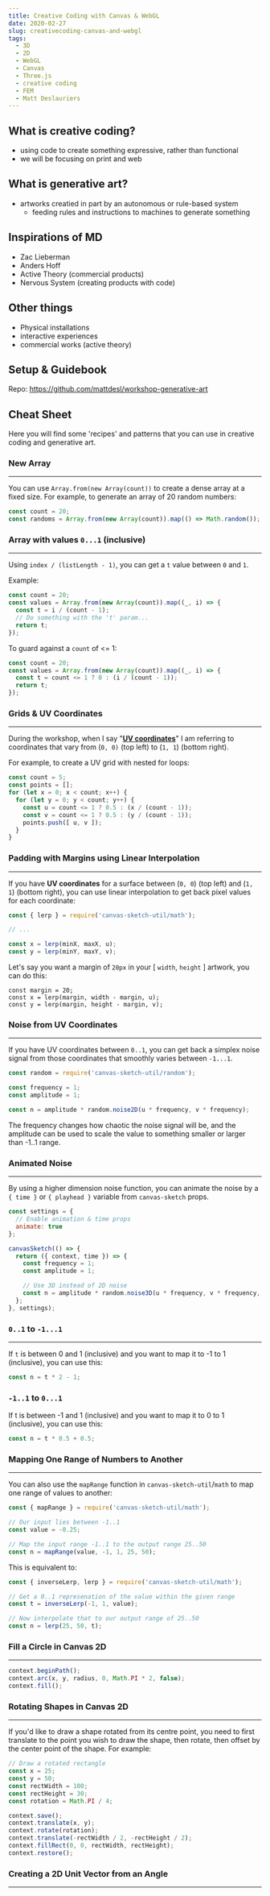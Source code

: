 ```yaml
---
title: Creative Coding with Canvas & WebGL
date: 2020-02-27
slug: creativecoding-canvas-and-webgl
tags:
  - 3D
  - 2D
  - WebGL
  - Canvas
  - Three.js
  - creative coding
  - FEM
  - Matt Deslauriers
---
```


## What is creative coding?
- using code to create something expressive, rather than functional
- we will be focusing on print and web 

## What is generative art?
- artworks creatied in part by an autonomous or rule-based system
    - feeding rules and instructions to machines to generate something

## Inspirations of MD
- Zac Lieberman 
- Anders Hoff
- Active Theory (commercial products)
- Nervous System (creating products with code)

## Other things 
- Physical installations
- interactive experiences
- commercial works (active theory)

## Setup & Guidebook
Repo: https://github.com/mattdesl/workshop-generative-art

## Cheat Sheet

Here you will find some 'recipes' and patterns that you can use in creative coding and generative art.

### New Array
---- 
You can use `Array.from(new Array(count))` to create a dense array at a fixed size. For example, to generate an array of 20 random numbers:
```js
const count = 20;
const randoms = Array.from(new Array(count)).map(() => Math.random());
```

### Array with values `0...1` (inclusive)
----
Using `index / (listLength - 1)`, you can get a `t` value between `0` and `1`.

Example:
```js
const count = 20;
const values = Array.from(new Array(count)).map((_, i) => {
  const t = i / (count - 1);
  // Do something with the 't' param...
  return t;
});
```
To guard against a `count` of <= 1:
```js
const count = 20;
const values = Array.from(new Array(count)).map((_, i) => {
  const t = count <= 1 ? 0 : (i / (count - 1));
  return t;
});
```

### Grids & UV Coordinates
----
During the workshop, when I say "[**UV coordinates**]()" I am referring to coordinates that vary from (`0, 0)` (top left) to (`1, 1`) (bottom right).

For example, to create a UV grid with nested for loops:
```js
const count = 5;
const points = [];
for (let x = 0; x < count; x++) {
  for (let y = 0; y < count; y++) {
    const u = count <= 1 ? 0.5 : (x / (count - 1));
    const v = count <= 1 ? 0.5 : (y / (count - 1));
    points.push([ u, v ]);
  }
}
```

### Padding with Margins using Linear Interpolation
---
If you have **UV coordinates** for a surface between (`0, 0`) (top left) and (`1, 1`) (bottom right), you can use linear interpolation to get back pixel values for each coordinate:
```js
const { lerp } = require('canvas-sketch-util/math');

// ...

const x = lerp(minX, maxX, u);
const y = lerp(minY, maxY, v);
```
Let's say you want a margin of `20px` in your [ `width`, `height` ] artwork, you can do this:
```
const margin = 20;
const x = lerp(margin, width - margin, u);
const y = lerp(margin, height - margin, v);
```

### Noise from UV Coordinates
---
If you have UV coordinates between `0..1`, you can get back a simplex noise signal from those coordinates that smoothly varies between `-1...1`.
```js
const random = require('canvas-sketch-util/random');

const frequency = 1;
const amplitude = 1;

const n = amplitude * random.noise2D(u * frequency, v * frequency);
```
The frequency changes how chaotic the noise signal will be, and the amplitude can be used to scale the value to something smaller or larger than -1..1 range.

### Animated Noise
---
By using a higher dimension noise function, you can animate the noise by a `{ time }` or `{ playhead }` variable from `canvas-sketch` props.
```js
const settings = {
  // Enable animation & time props
  animate: true
};

canvasSketch(() => {
  return ({ context, time }) => {
    const frequency = 1;
    const amplitude = 1;

    // Use 3D instead of 2D noise
    const n = amplitude * random.noise3D(u * frequency, v * frequency, time);
  };
}, settings);
```

### `0..1` to `-1...1`
---- 
If `t` is between 0 and 1 (inclusive) and you want to map it to -1 to 1 (inclusive), you can use this:
```js
const n = t * 2 - 1;
```

### `-1..1` to `0...1`
If t is between -1 and 1 (inclusive) and you want to map it to 0 to 1 (inclusive), you can use this:
```js
const n = t * 0.5 + 0.5;
```
### Mapping One Range of Numbers to Another
---
You can also use the `mapRange` function in `canvas-sketch-util`/`math` to map one range of values to another:
```js
const { mapRange } = require('canvas-sketch-util/math');

// Our input lies between -1..1
const value = -0.25;

// Map the input range -1..1 to the output range 25..50
const n = mapRange(value, -1, 1, 25, 50);
```
This is equivalent to:
```js
const { inverseLerp, lerp } = require('canvas-sketch-util/math');

// Get a 0..1 represenation of the value within the given range
const t = inverseLerp(-1, 1, value);

// Now interpolate that to our output range of 25..50
const n = lerp(25, 50, t);
```

### Fill a Circle in Canvas 2D
--- 
```js
context.beginPath();
context.arc(x, y, radius, 0, Math.PI * 2, false);
context.fill();
```

### Rotating Shapes in Canvas 2D
----
If you'd like to draw a shape rotated from its centre point, you need to first translate to the point you wish to draw the shape, then rotate, then offset by the center point of the shape. For example:
```js
// Draw a rotated rectangle
const x = 25;
const y = 50;
const rectWidth = 100;
const rectHeight = 30;
const rotation = Math.PI / 4;

context.save();
context.translate(x, y);
context.rotate(rotation);
context.translate(-rectWidth / 2, -rectHeight / 2);
context.fillRect(0, 0, rectWidth, rectHeight);
context.restore();
```

### Creating a 2D Unit Vector from an Angle
---